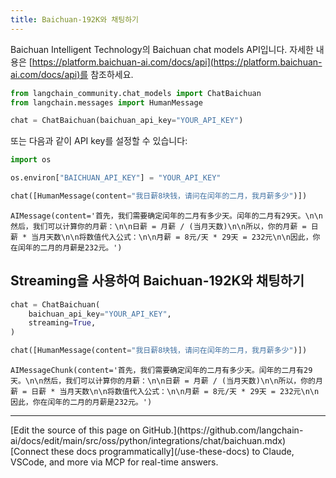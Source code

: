 ```yaml
---
title: Baichuan-192K와 채팅하기
---
```


Baichuan Intelligent Technology의 Baichuan chat models API입니다. 자세한 내용은 [https://platform.baichuan-ai.com/docs/api](https://platform.baichuan-ai.com/docs/api)를 참조하세요.

```python
from langchain_community.chat_models import ChatBaichuan
from langchain.messages import HumanMessage
```

```python
chat = ChatBaichuan(baichuan_api_key="YOUR_API_KEY")
```

또는 다음과 같이 API key를 설정할 수 있습니다:

```python
import os

os.environ["BAICHUAN_API_KEY"] = "YOUR_API_KEY"
```

```python
chat([HumanMessage(content="我日薪8块钱，请问在闰年的二月，我月薪多少")])
```

```output
AIMessage(content='首先，我们需要确定闰年的二月有多少天。闰年的二月有29天。\n\n然后，我们可以计算你的月薪：\n\n日薪 = 月薪 / (当月天数)\n\n所以，你的月薪 = 日薪 * 当月天数\n\n将数值代入公式：\n\n月薪 = 8元/天 * 29天 = 232元\n\n因此，你在闰年的二月的月薪是232元。')
```

## Streaming을 사용하여 Baichuan-192K와 채팅하기

```python
chat = ChatBaichuan(
    baichuan_api_key="YOUR_API_KEY",
    streaming=True,
)
```

```python
chat([HumanMessage(content="我日薪8块钱，请问在闰年的二月，我月薪多少")])
```

```output
AIMessageChunk(content='首先，我们需要确定闰年的二月有多少天。闰年的二月有29天。\n\n然后，我们可以计算你的月薪：\n\n日薪 = 月薪 / (当月天数)\n\n所以，你的月薪 = 日薪 * 当月天数\n\n将数值代入公式：\n\n月薪 = 8元/天 * 29天 = 232元\n\n因此，你在闰年的二月的月薪是232元。')
```

---

<Callout icon="pen-to-square" iconType="regular">
    [Edit the source of this page on GitHub.](https://github.com/langchain-ai/docs/edit/main/src/oss/python/integrations/chat/baichuan.mdx)
</Callout>
<Tip icon="terminal" iconType="regular">
    [Connect these docs programmatically](/use-these-docs) to Claude, VSCode, and more via MCP for    real-time answers.
</Tip>
